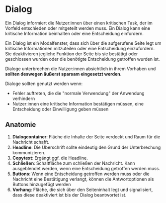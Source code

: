 
# Dialog

Ein Dialog informiert die Nutzer:innen über einen kritischen Task, der im Vorfeld entschieden oder mitgeteilt werden muss. Ein Dialog kann eine kritische Information beinhalten oder eine Entscheidung einfordern.

Ein Dialog ist ein Modalfenster, dass sich über die aufgerufene Seite legt um kritische Informationen mitzuteilen oder eine Entscheidung einzufordern. Sie deaktivieren jegliche Funktion der Seite bis sie bestätigt oder geschlossen wurden oder die benötigte Entscheidung getroffen wurden ist.

Dialoge unterbrechen die Nutzer:innen absichtlich in ihrem Vorhaben und **sollten deswegen äußerst sparsam eingesetzt werden**.

Dialoge sollten genutzt werden wenn:

- Fehler auftreten, die die "normale Verwendung" der Anwendung verhindern
- Nutzer:innen eine kritische Information bestätigen müssen, eine Entscheidung oder Einwilligung geben müssen

<Canvas>
  <Story id="components-feedback-dialog--default" />
</Canvas>

## Anatomie

<!-- Optional: schematische Darstellung -->

1. **Dialogcontainer**: Fläche die Inhalte der Seite verdeckt und Raum für die Nachricht schafft.
1. **Headline**: Die Überschrift sollte eindeutig den Grund der Unterbrechung kommunizieren.
1. **Copytext**: Ergängt ggf. die Headline.
1. **Schließen**: Schaltfläche zum schließen der Nachricht. Kann ausgeblendet werden, wenn eine Entscheidung getroffen werden muss.
1. **Buttons**: Wenn eine Entscheidung getroffen werden muss oder die Nachricht eine Bestätigung verlangt, können die Antwortoptionen als Buttons hinzugefügt werden
1. **Vorhang**: Fläche, die sich über den Seiteninhalt legt und signalisiert, dass diese deaktiviert ist bis der Dialog beantwortet ist.

<!--
## Platzierung

Hier kann beschrieben werden, wie ein Accordion in verschiedenen Kontexten platziert wird.
-->

<!--
## Inhalt

Hier können Regeln für die Inhalte von Accordions definiert werden, z.B. Wording von Überschriften.
-->
